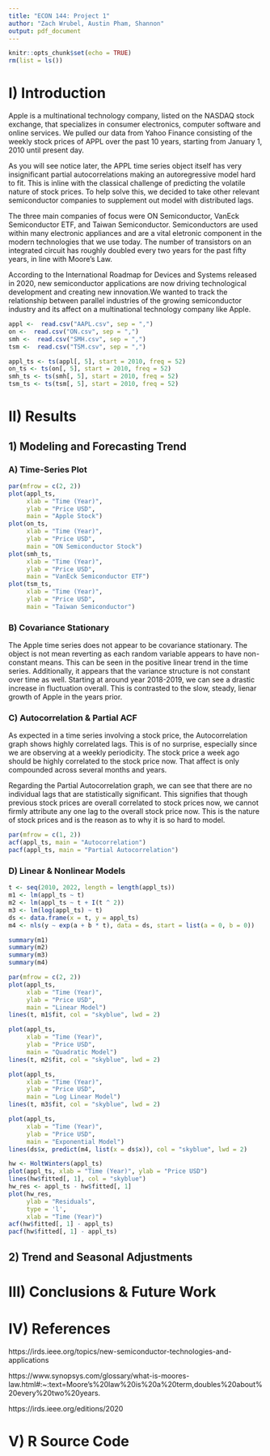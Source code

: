 ```yaml
---
title: "ECON 144: Project 1"
author: "Zach Wrubel, Austin Pham, Shannon"
output: pdf_document
---
```


```r
knitr::opts_chunk$set(echo = TRUE)
rm(list = ls())
```

# I) Introduction

Apple is a multinational technology company, listed on the NASDAQ stock exchange, that specializes in consumer electronics, computer software and online services. We pulled our data from Yahoo Finance consisting of the weekly stock prices of APPL over the past 10 years, starting from January 1, 2010 until present day.

As you will see notice later, the APPL time series object itself has very insignificant partial autocorrelations making an autoregressive model hard to fit. This is inline with the classical challenge of predicting the volatile nature of stock prices. To help solve this, we decided to take other relevant semiconductor companies to supplement out model with distributed lags.

The three main companies of focus were ON Semiconductor, VanEck Semiconductor ETF, and Taiwan Semiconductor. Semiconductors are used within many electronic appliances and are a vital eletronic component in the modern technologies that we use today. The number of transistors on an integrated  circuit has roughly doubled every two years for the past fifty years, in line with Moore's Law.
     
According to the International Roadmap for Devices and Systems released in 2020, new semiconductor applications are now driving technological development and creating new innovation.We wanted to track the relationship between parallel industries of the growing semiconductor industry and its affect on a multinational technology company like Apple. 
     
```r
appl <-  read.csv("AAPL.csv", sep = ",")
on <-  read.csv("ON.csv", sep = ",")
smh <-  read.csv("SMH.csv", sep = ",")
tsm <-  read.csv("TSM.csv", sep = ",")

appl_ts <- ts(appl[, 5], start = 2010, freq = 52)
on_ts <- ts(on[, 5], start = 2010, freq = 52)
smh_ts <- ts(smh[, 5], start = 2010, freq = 52)
tsm_ts <- ts(tsm[, 5], start = 2010, freq = 52)
```

# II) Results 

## 1) Modeling and Forecasting Trend

### A) Time-Series Plot

```r
par(mfrow = c(2, 2))
plot(appl_ts,
     xlab = "Time (Year)",
     ylab = "Price USD",
     main = "Apple Stock")
plot(on_ts,
     xlab = "Time (Year)",
     ylab = "Price USD",
     main = "ON Semiconductor Stock")
plot(smh_ts,
     xlab = "Time (Year)",
     ylab = "Price USD",
     main = "VanEck Semiconductor ETF")
plot(tsm_ts,
     xlab = "Time (Year)",
     ylab = "Price USD",
     main = "Taiwan Semiconductor")
```

### B) Covariance Stationary

The Apple time series does not appear to be covariance stationary. The object is not mean reverting as each random variable appears to have non-constant means. This can be seen in the positive linear trend in the time series. Additionally, it appears that the variance structure is not constant over time as well. Starting at around year 2018-2019, we can see a drastic increase in fluctuation overall. This is contrasted to the slow, steady, lienar growth of Apple in the years prior.

### C) Autocorrelation & Partial ACF

As expected in a time series involving a stock price, the Autocorrelation graph shows highly correlated lags. This is of no surprise, especially since we are observing at a weekly periodicity. The stock price a week ago should be highly correlated to the stock price now. That affect is only compounded across several months and years. 

Regarding the Partial Autocorrelation graph, we can see that there are no individual lags that are statistically significant. This signifies that though previous stock prices are overall correlated to stock prices now, we cannot firmly attribute any one lag to the overall stock price now. This is the nature of stock prices and is the reason as to why it is so hard to model. 

```r
par(mfrow = c(1, 2))
acf(appl_ts, main = "Autocorrelation")
pacf(appl_ts, main = "Partial Autocorrelation")
```

### D) Linear & Nonlinear Models

```r
t <- seq(2010, 2022, length = length(appl_ts))
m1 <- lm(appl_ts ~ t)
m2 <- lm(appl_ts ~ t + I(t ^ 2))
m3 <- lm(log(appl_ts) ~ t)
ds <- data.frame(x = t, y = appl_ts)
m4 <- nls(y ~ exp(a + b * t), data = ds, start = list(a = 0, b = 0))

summary(m1)
summary(m2)
summary(m3)
summary(m4)

par(mfrow = c(2, 2))
plot(appl_ts,
     xlab = "Time (Year)",
     ylab = "Price USD",
     main = "Linear Model")
lines(t, m1$fit, col = "skyblue", lwd = 2)

plot(appl_ts,
     xlab = "Time (Year)",
     ylab = "Price USD",
     main = "Quadratic Model")
lines(t, m2$fit, col = "skyblue", lwd = 2)

plot(appl_ts,
     xlab = "Time (Year)",
     ylab = "Price USD",
     main = "Log Linear Model")
lines(t, m3$fit, col = "skyblue", lwd = 2)

plot(appl_ts,
     xlab = "Time (Year)",
     ylab = "Price USD",
     main = "Exponential Model")
lines(ds$x, predict(m4, list(x = ds$x)), col = "skyblue", lwd = 2)

hw <- HoltWinters(appl_ts)
plot(appl_ts, xlab = "Time (Year)", ylab = "Price USD")
lines(hw$fitted[, 1], col = "skyblue")
hw_res <- appl_ts - hw$fitted[, 1]
plot(hw_res,
     ylab = "Residuals",
     type = 'l',
     xlab = "Time (Year)")
acf(hw$fitted[, 1] - appl_ts)
pacf(hw$fitted[, 1] - appl_ts)
```

## 2) Trend and Seasonal Adjustments


# III) Conclusions & Future Work

# IV) References

https://irds.ieee.org/topics/new-semiconductor-technologies-and-applications

https://www.synopsys.com/glossary/what-is-moores-law.html#:~:text=Moore's%20law%20is%20a%20term,doubles%20about%20every%20two%20years.

https://irds.ieee.org/editions/2020



# V) R Source Code